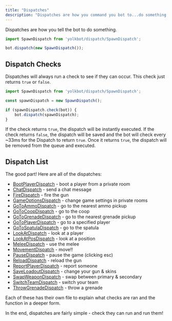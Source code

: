 ```yaml
---
title: "Dispatches"
description: "Dispatches are how you command you bot to...do something!"
---
```


Dispatches are how you tell the bot to do something.

```js
import SpawnDispatch from 'yolkbot/dispatch/SpawnDispatch';

bot.dispatch(new SpawnDispatch());
```

## Dispatch Checks
Dispatches will always run a check to see if they can occur. This check just returns `true` or `false`.

```js
import SpawnDispatch from 'yolkbot/dispatch/SpawnDispatch';

const spawnDispatch = new SpawnDispatch();

if (spawnDispatch.check(bot)) {
    bot.dispatch(spawnDispatch);
}
```

If the check returns `true`, the dispatch will be instantly executed. If the check returns `false`, the dispatch will be saved and the bot will check every ~33ms for the Dispatch to return `true`. Once it returns `true`, the dispatch will be removed from the queue and executed.

## Dispatch List
The good part! Here are all of the dispatches:

- [BootPlayerDispatch](../dispatches/bootPlayer) - boot a player from a private room
- [ChatDispatch](../dispatches/chat) - send a chat message
- [FireDispatch](../dispatches/fire) - fire the gun
- [GameOptionsDispatch](../dispatches/gameOptions) - change game settings in private rooms
- [GoToAmmoDispatch](../dispatches/goToAmmo) - go to the nearest ammo pickup
- [GoToCoopDispatch](../dispatches/goToCoop) - go to the coop
- [GoToGrenadeDispatch](../dispatches/goToGrenade) - go to the nearest grenade pickup
- [GoToPlayerDispatch](../dispatches/goToPlayer) - go to a specified player
- [GoToSpatulaDispatch](../dispatches/goToSpatula) - go to the spatula
- [LookAtDispatch](../dispatches/lookAt) - look at a player
- [LookAtPosDispatch](../dispatches/lookAtPos) - look at a position
- [MeleeDispatch](../dispatches/melee) - use the melee
- [MovementDispatch](../dispatches/movement) - move!!
- [PauseDispatch](../dispatches/pause) - pause the game (clicking esc)
- [ReloadDispatch](../dispatches/reload) - reload the gun
- [ReportPlayerDispatch](../dispatches/reportPlayer) - report someone
- [SaveLoadoutDispatch](../dispatches/saveLoadout) - change your gun & skins
- [SwapWeaponDispatch](../dispatches/swapWeapon) - swap between primary & secondary
- [SwitchTeamDispatch](../dispatches/switchTeam) - switch your team
- [ThrowGrenadeDispatch](../dispatches/throwGrenade) - throw a grenade

Each of these has their own file to explain what checks are ran and the function in a deeper form.

In the end, dispatches are fairly simple - check they can run and run them!
